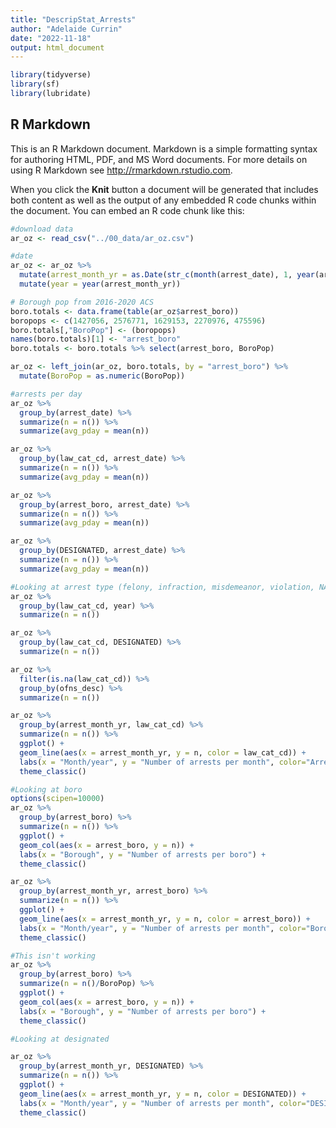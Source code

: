 ```yaml
---
title: "DescripStat_Arrests"
author: "Adelaide Currin"
date: "2022-11-18"
output: html_document
---
```


```r
library(tidyverse)
library(sf)
library(lubridate)
```

## R Markdown

This is an R Markdown document. Markdown is a simple formatting syntax for authoring HTML, PDF, and MS Word documents. For more details on using R Markdown see <http://rmarkdown.rstudio.com>.

When you click the **Knit** button a document will be generated that includes both content as well as the output of any embedded R code chunks within the document. You can embed an R code chunk like this:

```r
#download data
ar_oz <- read_csv("../00_data/ar_oz.csv")
```

```r
#date
ar_oz <- ar_oz %>%
  mutate(arrest_month_yr = as.Date(str_c(month(arrest_date), 1, year(arrest_date), sep="-"), "%m-%d-%Y")) %>% 
  mutate(year = year(arrest_month_yr))

# Borough pop from 2016-2020 ACS
boro.totals <- data.frame(table(ar_oz$arrest_boro))
boropops <- c(1427056, 2576771, 1629153, 2270976, 475596)
boro.totals[,"BoroPop"] <- (boropops)
names(boro.totals)[1] <- "arrest_boro"
boro.totals <- boro.totals %>% select(arrest_boro, BoroPop)

ar_oz <- left_join(ar_oz, boro.totals, by = "arrest_boro") %>% 
  mutate(BoroPop = as.numeric(BoroPop))
```

```r
#arrests per day
ar_oz %>% 
  group_by(arrest_date) %>% 
  summarize(n = n()) %>% 
  summarize(avg_pday = mean(n))

ar_oz %>% 
  group_by(law_cat_cd, arrest_date) %>% 
  summarize(n = n()) %>% 
  summarize(avg_pday = mean(n))

ar_oz %>% 
  group_by(arrest_boro, arrest_date) %>% 
  summarize(n = n()) %>% 
  summarize(avg_pday = mean(n))

ar_oz %>% 
  group_by(DESIGNATED, arrest_date) %>% 
  summarize(n = n()) %>% 
  summarize(avg_pday = mean(n))

```

```r
#Looking at arrest type (felony, infraction, misdemeanor, violation, NA)
ar_oz %>% 
  group_by(law_cat_cd, year) %>% 
  summarize(n = n())

ar_oz %>% 
  group_by(law_cat_cd, DESIGNATED) %>% 
  summarize(n = n())

ar_oz %>% 
  filter(is.na(law_cat_cd)) %>% 
  group_by(ofns_desc) %>% 
  summarize(n = n())

ar_oz %>% 
  group_by(arrest_month_yr, law_cat_cd) %>% 
  summarize(n = n()) %>%
  ggplot() +
  geom_line(aes(x = arrest_month_yr, y = n, color = law_cat_cd)) +
  labs(x = "Month/year", y = "Number of arrests per month", color="Arrest type") +
  theme_classic()

```

```r
#Looking at boro
options(scipen=10000)
ar_oz %>% 
  group_by(arrest_boro) %>% 
  summarize(n = n()) %>%
  ggplot() +
  geom_col(aes(x = arrest_boro, y = n)) +
  labs(x = "Borough", y = "Number of arrests per boro") +
  theme_classic()

ar_oz %>% 
  group_by(arrest_month_yr, arrest_boro) %>% 
  summarize(n = n()) %>%
  ggplot() +
  geom_line(aes(x = arrest_month_yr, y = n, color = arrest_boro)) +
  labs(x = "Month/year", y = "Number of arrests per month", color="Boro") +
  theme_classic()

#This isn't working
ar_oz %>% 
  group_by(arrest_boro) %>% 
  summarize(n = n()/BoroPop) %>%
  ggplot() +
  geom_col(aes(x = arrest_boro, y = n)) +
  labs(x = "Borough", y = "Number of arrests per boro") +
  theme_classic()

```
```r

#Looking at designated

ar_oz %>% 
  group_by(arrest_month_yr, DESIGNATED) %>% 
  summarize(n = n()) %>%
  ggplot() +
  geom_line(aes(x = arrest_month_yr, y = n, color = DESIGNATED)) +
  labs(x = "Month/year", y = "Number of arrests per month", color="DESIGNATED") +
  theme_classic()

```
